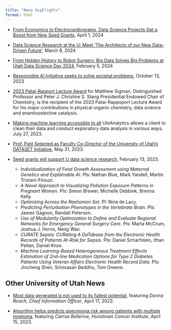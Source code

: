```yaml
---
title: "News Highlights"
format: html
---
```

* [From Economics to Electrocardiograms, Data Science Projects Get a Boost from New Seed Grants](https://uofuhealth.utah.edu/newsroom/news/2024/04/economics-electrocardiograms-data-science-projects-get-boost-new-seed-grants){target="_blank"}, April 1, 2024

* [Data Science Research at the U: Meet ‘The Architects of our New Data-Driven Future’](https://www.research.utah.edu/features/data-science-research-at-the-u-meet-the-architects-of-our-new-data-driven-future/){target="_blank"}, March 8, 2024

* [From Hidden History to Robot Surgery: Big Data Solves Big Problems at Utah Data Science Day 2024](https://uofuhealth.utah.edu/news/2024/02/hidden-history-robot-surgery-big-data-solves-big-problems-utah-data-science-day-2024){target="_blank"}, February 5, 2024

* [Responsible AI Initiative seeks to solve societal problems](https://attheu.utah.edu/facultystaff/responsible-ai-initiative-seeks-to-solve-societal-problems/){target="_blank"}, October 13, 2023

* [2023 Patai-Rapport Lecture Award](https://science.utah.edu/faculty/matthew-sigman-receives-the-2023-patai-rapport-lecture-award/){target="_blank"} for Matthew Sigman, Distinguished Professor and Peter J. Christine S. Stang Presidential Endowed Chair of Chemistry, is the recipient of the 2023 Patai-Rappoport Lecture Award for his major contributions in physical organic chemistry, data science and enantioselective catalysis.

* [Making machine learning accessible to all](https://attheu.utah.edu/facultystaff/making-machine-learning-accessible-to-all/){target="_blank"} UteAnalytics allows a client to clean their data and conduct exploratory data analysis in various ways. July 27, 2023.

* [Prof. Patil Selected as Faculty Co-Director of the University of Utah's DATASET Initiative](https://www.cs.utah.edu/prof-patil-selected-as-faculty-co-director-of-the-university-of-utahs-dataset-initiative/){target="_blank"}, May 31, 2023.
* [Seed grants will support U data science research](https://attheu.utah.edu/facultystaff/seed-grants-will-support-u-data-science-research/?fbclid=IwAR3j6cqf98pF0FFehnvicKumtca6IPcRquUF0cdLkz6KcwGJCXf65Rn3J6Q){target="_blank"}, February 13, 2023.
  + *Individualization of Fetal Growth Assessment using Maternal Genetics and Explainable AI*. PIs: Nathan Blue, Mark Yandell, Martin Tristani-Firouzi.
  + *A Novel Approach to Visualizing Pollution Exposure Patterns in Pregnant Women*. PIs: Simon Brewer, Michelle Debbink, Brenna Kelly. 
  + *Optimizing Across the Rashomon Set*. PI: Nina de Lacy.
  + *Predicting Perturbation Phenotypes in the Vertebrate Brain*. PIs: James Gagnon, Randall Peterson. 
  + *Use of Modularity Optimization to Define and Evaluate Regional Networks for Emergency General Surgery Care*. PIs: Marta McCrum, Joshua J. Horns, Neng Wan.
  + *CURATE Sepsis: CURating A DaTabase from the Electronic Health Records of Patients At-Risk for Sepsis*. PIs: Daniel Scharfstein, Ithan Peltan, Daniel Knox. 
  + *Machine Learning-Based Heterogeneous Treatment Effects Estimation of 2nd-line Medication Options for Type 2 Diabetes Patients Using Veteran Affairs Electronic Health Record Data*. PIs: Jincheng Shen, Srinivasan Beddhu, Tom Greene.

## Other University of Utah News
* [Most data generated is not used to its fullest potential](https://www.healthcarefinancenews.com/news/most-data-generated-not-used-its-fullest-potential?mc_cid=6cad69f6f7&mc_eid=2dd9b9f0f5){target="_blank"}, featuring *Donna Roach, Chief Information Officer*, April 17, 2023.

* [Algorithm helps predicts pneumonia risk among patients with multiple myeloma](https://www.healio.com/news/hematology-oncology/20230411/algorithm-helps-predicts-pneumonia-risk-among-patients-with-multiple-myeloma?mc_cid=6cad69f6f7&mc_eid=2dd9b9f0f5){target="_blank"}, featuring *Carrue Bellerive, Hunstman Cancer Institute*, April 15, 2023.

